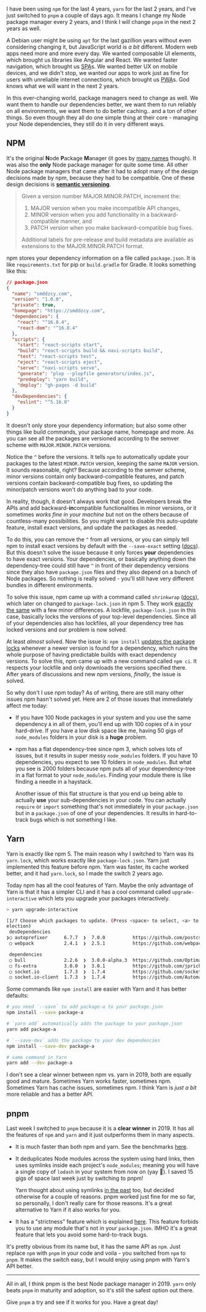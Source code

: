 <div>

I have been using `npm` for the last 4 years, `yarn` for the last 2 years, and I've just switched to `pnpm` a couple of days ago. It means I change my Node package manager every 2 years, and I think I will change `pnpm` in the next 2 years as well.

A Debian user might be using `apt` for the last gazillion years without even considering changing it, but JavaScript world is _a bit_ different. Modern web apps need more and more every day. We wanted composable UI elements, which brought us libraries like Angular and React. We wanted faster navigation, which brought us [SPA](https://en.wikipedia.org/wiki/Single-page_application)s. We wanted better UX on mobile devices, and we didn't stop, we wanted our apps to work just as fine for users with unreliable internet connections, which brought us [PWA](https://developers.google.com/web/progressive-web-apps/)s. God knows what we will want in the next 2 years.

In this ever-changing world, package managers need to change as well. We want them to handle our dependencies better, we want them to run reliably on all environments, we want them to do better caching.. and a ton of other things. So even though they all do one simple thing at their core - managing your Node dependencies, they still do it in very different ways.

## NPM

It's the original **N**ode **P**ackage **M**anager (it goes by [many names](https://gist.github.com/bmintz/949d3654460c37bb0cbb78f994a72355) though). It was also the **only** Node package manager for quite some time. All other Node package managers that came after it had to adopt many of the design decisions made by npm, because they had to be compatible. One of these design decisions is [**semantic versioning**](https://semver.org/).

<blockquote>
<span style={{ display: 'inline-block', marginBottom: 15 }}>Given a version number MAJOR.MINOR.PATCH, increment the:</span>

1. MAJOR version when you make incompatible API changes,
2. MINOR version when you add functionality in a backward-compatible manner, and
3. PATCH version when you make backward-compatible bug fixes.

Additional labels for pre-release and build metadata are available as extensions to the MAJOR.MINOR.PATCH format.
</blockquote>

npm stores your dependency information on a file called `package.json`. It is like `requirements.txt` for pip or `build.gradle` for Gradle. It looks something like this:

```json
// package.json
{
  "name": "smddzcy.com",
  "version": "1.0.0",
  "private": true,
  "homepage": "https://smddzcy.com",
  "dependencies": {
    "react": "^16.8.4",
    "react-dom": "^16.8.4"
  },
  "scripts": {
    "start": "react-scripts start",
    "build": "react-scripts build && navi-scripts build",
    "test": "react-scripts test",
    "eject": "react-scripts eject",
    "serve": "navi-scripts serve",
    "generate": "plop --plopfile generators/index.js",
    "predeploy": "yarn build",
    "deploy": "gh-pages -d build"
  },
  "devDependencies": {
    "eslint": "^5.16.0"
  }
}
```

It doesn't only store your dependency information; but also some other things like build commands, your package name, homepage and more. As you can see all the packages are versioned according to the semver scheme with `MAJOR.MINOR.PATCH` versions.

Notice the `^` before the versions. It tells `npm` to automatically update your packages to the latest `MINOR.PATCH` version, keeping the same `MAJOR` version. It sounds reasonable, right? Because according to the semver scheme, minor versions contain only backward-compatible features, and patch versions contain backward-compatible bug fixes, so updating the minor/patch versions won't do anything bad to your code.

In reality, though, it doesn't always work that good. Developers break the APIs and add backward-**in**compatible functionalities in minor versions, or it sometimes _works fine in your machine_ but not on the others because of countless-many possibilities. So you might want to disable this auto-update feature, install exact versions, and update the packages as needed.

To do this, you can remove the `^` from all versions, or you can simply tell npm to install exact versions by default with the `--save-exact` setting ([docs](https://docs.npmjs.com/misc/config#save-exact)). But this doesn't solve the issue because it only forces **your** dependencies to have exact versions. Your dependencies, or basically anything down the dependency-tree could still have `^` in front of their dependency versions since they also have `package.json` files and they also depend on a bunch of Node packages. So nothing is really solved - you'll still have very different bundles in different environments.

To solve this issue, npm came up with a command called `shrinkwrap` ([docs](https://docs.npmjs.com/cli/shrinkwrap)), which later on changed to `package-lock.json` in npm 5. They work [exactly the same](https://github.com/npm/cli/blob/latest/doc/spec/package-lock.md) with a few minor differences. A lockfile, `package-lock.json` in this case, basically locks the versions of your top-level dependencies. Since all of your dependencies also has lockfiles, all your dependency tree has locked versions and our problem is now solved.

At least _almost_ solved. Now the issue is: `npm install` [updates the package locks](https://stackoverflow.com/a/45566871/5244968) whenever a newer version is found for a dependency, which ruins the whole purpose of having predictable builds with exact dependency versions. To solve this, npm came up with a new command called `npm ci`. It respects your lockfile and only downloads the versions specified there. After years of discussions and new npm versions, _finally_, the issue is solved.

So why don't I use npm today? As of writing, there are still many other issues npm hasn't solved yet. Here are 2 of those issues that immediately affect me today:

- If you have 100 Node packages in your system and you use the same dependency `A` in all of them, you'll end up with 100 copies of `A` in your hard-drive. If you have a low disk space like me, having 50 gigs of `node_modules` folders in your disk is a **huge** problem.

- npm has a flat dependency-tree since npm 3, which solves lots of issues, but it results in super messy `node_modules` folders. If you have 10 dependencies, you expect to see 10 folders in `node_modules`. But what you see is 2000 folders because npm puts all of your dependency-tree in a flat format to your `node_modules`. Finding your module there is like finding a needle in a haystack.

  Another issue of this flat structure is that you end up being able to actually **use** your sub-dependencies in your code. You can actually `require` or `import` something that's not immediately in your `package.json` but in a `package.json` of one of your dependencies. It results in hard-to-track bugs which is not something I like.

## Yarn

Yarn is exactly like npm 5. The main reason why I switched to Yarn was its `yarn.lock`, which works exactly like `package-lock.json`. Yarn just implemented this feature before npm. Yarn was faster, its cache worked better, and it had `yarn.lock`, so I made the switch 2 years ago.

Today npm has all the cool features of Yarn. Maybe the only advantage of Yarn is that it has a simpler CLI and it has a cool command called `upgrade-interactive` which lets you upgrade your packages interactively.

```bash
> yarn upgrade-interactive

[1/? Choose which packages to update. (Press <space> to select, <a> to toggle all, <i> to inverse s
election)
 devDependencies
❯◯ autoprefixer      6.7.7  ❯  7.0.0          https://github.com/postcss/autoprefixer#readme
 ◯ webpack           2.4.1  ❯  2.5.1          https://github.com/webpack/webpack

 dependencies
 ◯ bull              2.2.6  ❯  3.0.0-alpha.3  https://github.com/OptimalBits/bull#readme
 ◯ fs-extra          3.0.0  ❯  3.0.1          https://github.com/jprichardson/node-fs-extra
 ◯ socket.io         1.7.3  ❯  1.7.4          https://github.com/socketio/socket.io#readme
 ◯ socket.io-client  1.7.3  ❯  1.7.4          https://github.com/Automattic/socket.io-client#readme
```

Some commands like `npm install` are easier with Yarn and it has better defaults:

```bash
# you need `--save` to add package-a to your package.json
npm install --save package-a

# `yarn add` automatically adds the package to your package.json
yarn add package-a
```

```bash
# `--save-dev` adds the package to your dev dependencies
npm install --save-dev package-a

# same command in Yarn
yarn add --dev package-a
```

I don't see a clear winner between npm vs. yarn in 2019, both are equally good and mature. Sometimes Yarn works faster, sometimes npm. Sometimes Yarn has cache issues, sometimes npm. I think Yarn is _just a bit_ more reliable and has a better API.

## pnpm

Last week I switched to `pnpm` because it is a **clear winner** in 2019. It has all the features of `npm` and `yarn` and it just outperforms them in many aspects.

- It is much faster than both npm and yarn. See the benchmarks [here](https://github.com/pnpm/benchmarks-of-javascript-package-managers).

- It deduplicates Node modules across the system using hard links, then uses symlinks inside each project's `node_modules`; meaning you will have a single copy of `lodash` in your system from now on (yay 🎉). I saved 15 gigs of space last week just by switching to pnpm!

  Yarn thought about using symlinks [in the past](https://github.com/yarnpkg/yarn/issues/1761#issuecomment-259706202) too, but decided otherwise for a couple of reasons. pnpm worked just fine for me so far, so personally, I don't really care for those reasons. It's a great alternative to Yarn if it also works for you.

- It has a "strictness" feature which is explained [here](https://medium.com/pnpm/never-ever-forget-to-install-a-dependency-1c39dd3bbb37). This feature forbids you to use any module that's not in your `package.json`. IMHO it's a great feature that lets you avoid some hard-to-track bugs.

It's pretty obvious from its name but, it has the same API as `npm`. Just replace `npm` with `pnpm` in your code and voila - you switched from `npm` to `pnpm`. It makes the switch easy, but I would enjoy using pnpm with Yarn's API better.

---

All in all, I think pnpm is the best Node package manager in 2019. `yarn` only beats `pnpm` in maturity and adoption, so it's still the safest option out there.

Give `pnpm` a try and see if it works for you. Have a great day!

</div>